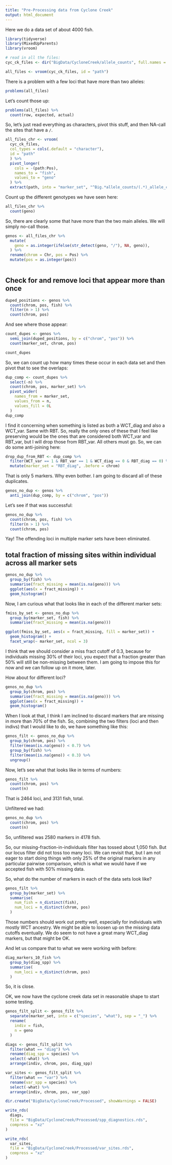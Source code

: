 ```yaml
---
title: "Pre-Processing data from Cyclone Creek"
output: html_document
---
```


Here we do a data set of about 4000 fish.

```r
library(tidyverse)
library(MixedUpParents)
library(vroom)

# read in all the files:
cyc_ck_files <- dir("BigData/CycloneCreek/allele_counts", full.names = TRUE)

all_files <- vroom(cyc_ck_files, id = "path")

```

There is a problem with a few loci that have more than two alleles:
```r
problems(all_files)
```

Let's count those up:
```r
problems(all_files) %>%
  count(row, expected, actual)
```

So, let's just read everything as characters, pivot this stuff, and then NA-call the sites
that have a `/`.
```r
all_files_chr <- vroom(
  cyc_ck_files,
  col_types = cols(.default = "character"),
  id = "path"
  ) %>%
  pivot_longer(
    cols = -(path:Pos),
    names_to = "fish",
    values_to = "geno"
  ) %>%
  extract(path, into = "marker_set", "^Big.*allele_counts/(.*)_allele_counts.csv")
```


Count up the different genotypes we have seen here:
```r
all_files_chr %>%
  count(geno)
```
So, there are clearly some that have more than the two main alleles.
We will simply no-call those.
```r
genos <- all_files_chr %>%
  mutate(
    geno = as.integer(ifelse(str_detect(geno, "/"), NA, geno)),
  ) %>%
  rename(chrom = Chr, pos = Pos) %>%
  mutate(pos = as.integer(pos))
  
```

## Check for and remove loci that appear more than once

```r
duped_positions <- genos %>%
  count(chrom, pos, fish) %>%
  filter(n > 1) %>%
  count(chrom, pos)
```
And see where those appear:
```r
count_dupes <- genos %>%
  semi_join(duped_positions, by = c("chrom", "pos")) %>%
  count(marker_set, chrom, pos)

count_dupes
```

So, we can count up how many times these occur in each data set and then
pivot that to see the overlaps:
```r
dup_comp <- count_dupes %>%
  select(-n) %>%
  count(chrom, pos, marker_set) %>%
  pivot_wider(
    names_from = marker_set,
    values_from = n,
    values_fill = 0L
  )
dup_comp
```

I find it concerning when something is listed as both a WCT_diag and also a
WCT_var.  Same with RBT.  So, really the only ones of these that I feel like
preserving would be the ones that are considered both WCT_var and RBT_var, but
I will drop those from RBT_var.  All others must go.  So, we can do some
anti-joining here:
```r
drop_dup_from_RBT <- dup_comp %>%
  filter(WCT_var == 1 & RBT_var == 1 & WCT_diag == 0 & RBT_diag == 0) %>%
  mutate(marker_set = "RBT_diag", .before = chrom)
```

That is only 5 markers. Why even bother.  I am going to discard all of these
duplicates.
```r
genos_no_dup <- genos %>%
  anti_join(dup_comp, by = c("chrom", "pos"))
```

Let's see if that was successful:
```r
genos_no_dup %>%
  count(chrom, pos, fish) %>%
  filter(n > 1) %>%
  count(chrom, pos)
```
Yay! The offending loci in multiple marker sets have been eliminated.


## total fraction of missing sites within individual across all marker sets

```r
genos_no_dup %>%
  group_by(fish) %>%
  summarise(fract_missing = mean(is.na(geno))) %>%
  ggplot(aes(x = fract_missing)) +
  geom_histogram()
```

Now, I am curious what that looks like in each of the different marker sets:
```r
fmiss_by_set <- genos_no_dup %>%
  group_by(marker_set, fish) %>%
  summarise(fract_missing = mean(is.na(geno)))

ggplot(fmiss_by_set, aes(x = fract_missing, fill = marker_set)) +
  geom_histogram() +
  facet_wrap(~ marker_set, ncol = 3)
```

I think that we should consider a miss fract cutoff of 0.3, because for individuals
missing 30% of their loci, you expect that a fraction greater than 50% will still
be non-missing between them.  I am going to impose this for now and we can
follow up on it more, later.

How about for different loci?
```r
genos_no_dup %>%
  group_by(chrom, pos) %>%
  summarise(fract_missing = mean(is.na(geno))) %>%
  ggplot(aes(x = fract_missing)) +
  geom_histogram()
```


When I look at that, I think I am inclined to discard markers that are missing
in more than 70% of the fish.  So, combining the two filters (loci and then indivs)
that I would like to do, we have something like this:




```r
genos_filt <- genos_no_dup %>%
  group_by(chrom, pos) %>%
  filter(mean(is.na(geno)) < 0.7) %>%
  group_by(fish) %>%
  filter(mean(is.na(geno)) < 0.3) %>%
  ungroup()
```

Now, let's see what that looks like in terms of numbers:
```r
genos_filt %>%
  count(chrom, pos) %>%
  count(n)
```

That is 2464 loci, and 3131 fish, total.

Unfiltered we had:
```r
genos_no_dup %>%
  count(chrom, pos) %>%
  count(n)
```
So, unfiltered was 2580 markers in 4178 fish.  

So, our missing-fraction-in-individuals filter has tossed about 1,050
fish.  But our locus filter did not toss too many loci.  We can revisit
that, but I am not eager to start doing things with only 25% of the original
markers in any particular pairwise comparison, which is what we would have
if we accepted fish with 50% missing data.

So, what do the number of markers in each of the data sets look like?
```r
genos_filt %>%
  group_by(marker_set) %>%
  summarise(
    num_fish = n_distinct(fish),
    num_loci = n_distinct(chrom, pos)
  )
```
Those numbers should work out pretty well, especially for individuals with
mostly WCT ancestry.  We might be able to loosen up on the missing data cutoffs
eventually.  We do seem to not have a great many WCT_diag markers, but that
might be OK.  

And let us compare that to what we were working with before:
```r
diag_markers_10_fish %>%
  group_by(diag_spp) %>%
  summarise(
    num_loci = n_distinct(chrom, pos)
  )
```

So, it is close.

OK,  we now have the cyclone creek data set in reasonable shape to start some testing.

```r
genos_filt_split <- genos_filt %>%
  separate(marker_set, into = c("species", "what"), sep = "_") %>%
  rename(
    indiv = fish,
    n = geno
  )

diags <- genos_filt_split %>%
  filter(what == "diag") %>%
  rename(diag_spp = species) %>%
  select(-what) %>%
  arrange(indiv, chrom, pos, diag_spp)

var_sites <- genos_filt_split %>%
  filter(what == "var") %>%
  rename(var_spp = species) %>%
  select(-what) %>%
  arrange(indiv, chrom, pos, var_spp)

dir.create("BigData/CycloneCreek/Processed", showWarnings = FALSE)

write_rds(
  diags,
  file = "BigData/CycloneCreek/Processed/spp_diagnostics.rds",
  compress = "xz"
)

write_rds(
  var_sites,
  file = "BigData/CycloneCreek/Processed/var_sites.rds",
  compress = "xz"
)
```
